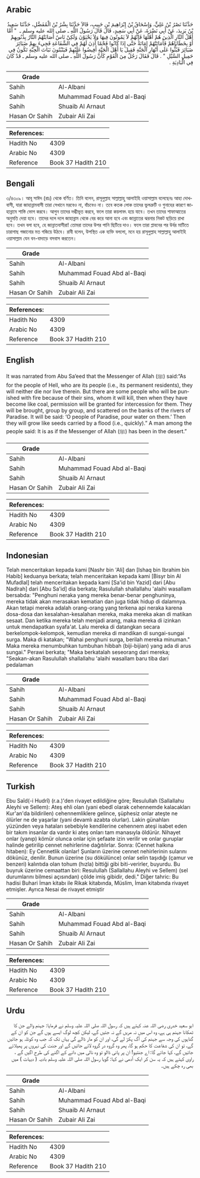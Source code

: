 ## Arabic


<div dir="rtl" lang="ar" style={{fontSize:'larger',backgroundColor:'#f8f9fa',padding:20}}>
حَدَّثَنَا نَصْرُ بْنُ عَلِيٍّ، وَإِسْحَاقُ بْنُ إِبْرَاهِيمَ بْنِ حَبِيبٍ، قَالاَ حَدَّثَنَا بِشْرُ بْنُ الْمُفَضَّلِ، حَدَّثَنَا سَعِيدُ بْنُ يَزِيدَ، عَنْ أَبِي نَضْرَةَ، عَنْ أَبِي سَعِيدٍ، قَالَ قَالَ رَسُولُ اللَّهِ ـ صلى الله عليه وسلم ـ ‏ "‏ أَمَّا أَهْلُ النَّارِ الَّذِينَ هُمْ أَهْلُهَا فَإِنَّهُمْ لاَ يَمُوتُونَ فِيهَا وَلاَ يَحْيَوْنَ وَلَكِنْ نَاسٌ أَصَابَتْهُمُ النَّارُ بِذُنُوبِهِمْ أَوْ بِخَطَايَاهُمْ فَأَمَاتَتْهُمْ إِمَاتَةً حَتَّى إِذَا كَانُوا فَحْمًا أُذِنَ لَهُمْ فِي الشَّفَاعَةِ فَجِيءَ بِهِمْ ضَبَائِرَ ضَبَائِرَ فَبُثُّوا عَلَى أَنْهَارِ الْجَنَّةِ فَقِيلَ يَا أَهْلَ الْجَنَّةِ أَفِيضُوا عَلَيْهِمْ فَيَنْبُتُونَ نَبَاتَ الْحِبَّةِ تَكُونُ فِي حَمِيلِ السَّيْلِ ‏"‏ ‏.‏ قَالَ فَقَالَ رَجُلٌ مِنَ الْقَوْمِ كَأَنَّ رَسُولَ اللَّهِ ـ صلى الله عليه وسلم ـ قَدْ كَانَ فِي الْبَادِيَةِ ‏.‏
</div>
<div style={{backgroundColor:'#f8f9fa',padding:20, marginBottom: 10}}><table> <thead> <tr> <th>Grade</th> <th></th> </tr> </thead> <tbody> <tr><td>Sahih</td><td>Al-Albani</td></tr><tr><td>Sahih</td><td>Muhammad Fouad Abd al-Baqi</td></tr><tr><td>Sahih</td><td>Shuaib Al Arnaut</td></tr><tr><td>Hasan Or Sahih</td><td>Zubair Ali Zai</td></tr></tbody></table><table> <thead> <tr> <th>References:</th> <th></th> </tr> </thead> <tbody><tr><td>Hadith No</td><td>4309</td></tr><tr><td>Arabic No</td><td>4309</td></tr><tr><td>Reference</td><td>Book 37 Hadith 210</td></tr></tbody></table></div>

## Bengali


<div dir="ltr" lang="bn" style={{fontSize:'larger',backgroundColor:'#f8f9fa',padding:20}}>
৩/৪৩০৯। আবূ সাঈদ (রাঃ) থেকে বর্ণিত। তিনি বলেন, রাসূলুল্লাহ সাল্লাল্লাহু আলাইহি ওয়াসাল্লাম বলেছেনঃ আহা দোখবাসী, যারা জাহান্নামবাসী তারা সেখানে মরবেও না, বাঁচবেও না। তবে কতক লোক তাদের ভুলত্রুটি ও গুনাহের কারণে জাহান্নামে শাস্তি ভোগ করবে। আগুন তাদের দগ্ধীভূত করবে, ফলে তারা কয়লাবৎ হয়ে যাবে। তখন তাদের শাফাআতের অনুমতি দেয়া হবে। তাদের দলে দলে জাহান্নাম থেকে বের করে আনা হবে এবং জান্নাতের ঝরনার নিকট ছড়িয়ে রাখা হবে। তখন বলা হবে, হে জান্নাতবাসীরা! তোমরা তাদের উপর পানি ছিটিয়ে দাও। ফলে তারা প্লাবনের পর উর্বর মাটিতে চারাগাছ গজানোর মত গজিয়ে উঠবে। রাবী বলেন, উপস্থিত এক ব্যক্তি বললো, মনে হয় রাসূলুল্লাহ সাল্লাল্লাহু আলাইহি ওয়াসাল্লাম যেন বন-বাদাড়ে বসবাস করতেন।
</div>
<div style={{backgroundColor:'#f8f9fa',padding:20, marginBottom: 10}}><table> <thead> <tr> <th>Grade</th> <th></th> </tr> </thead> <tbody> <tr><td>Sahih</td><td>Al-Albani</td></tr><tr><td>Sahih</td><td>Muhammad Fouad Abd al-Baqi</td></tr><tr><td>Sahih</td><td>Shuaib Al Arnaut</td></tr><tr><td>Hasan Or Sahih</td><td>Zubair Ali Zai</td></tr></tbody></table><table> <thead> <tr> <th>References:</th> <th></th> </tr> </thead> <tbody><tr><td>Hadith No</td><td>4309</td></tr><tr><td>Arabic No</td><td>4309</td></tr><tr><td>Reference</td><td>Book 37 Hadith 210</td></tr></tbody></table></div>

## English


<div dir="ltr" lang="en" style={{fontSize:'larger',backgroundColor:'#f8f9fa',padding:20}}>
It was narrated from Abu Sa’eed that the Messenger of Allah (ﷺ) said:“As for the people of Hell, who are its people (i.e., its permanent residents), they will neither die nor live therein. But there are some people who will be punished with fire because of their sins, whom it will kill, then when they have become like coal, permission will be granted for intercession for them. They will be brought, group by group, and scattered on the banks of the rivers of Paradise. It will be said: ‘O people of Paradise, pour water on them.’ Then they will grow like seeds carried by a flood (i.e., quickly).” A man among the people said: It is as if the Messenger of Allah (ﷺ) has been in the desert.”
</div>
<div style={{backgroundColor:'#f8f9fa',padding:20, marginBottom: 10}}><table> <thead> <tr> <th>Grade</th> <th></th> </tr> </thead> <tbody> <tr><td>Sahih</td><td>Al-Albani</td></tr><tr><td>Sahih</td><td>Muhammad Fouad Abd al-Baqi</td></tr><tr><td>Sahih</td><td>Shuaib Al Arnaut</td></tr><tr><td>Hasan Or Sahih</td><td>Zubair Ali Zai</td></tr></tbody></table><table> <thead> <tr> <th>References:</th> <th></th> </tr> </thead> <tbody><tr><td>Hadith No</td><td>4309</td></tr><tr><td>Arabic No</td><td>4309</td></tr><tr><td>Reference</td><td>Book 37 Hadith 210</td></tr></tbody></table></div>

## Indonesian


<div dir="ltr" lang="id" style={{fontSize:'larger',backgroundColor:'#f8f9fa',padding:20}}>
Telah menceritakan kepada kami [Nashr bin 'Ali] dan [Ishaq bin Ibrahim bin Habib] keduanya berkata; telah menceritakan kepada kami [Bisyr bin Al Mufadlal] telah menceritakan kepada kami [Sa'id bin Yazid] dari [Abu Nadlrah] dari [Abu Sa'id] dia berkata; Rasulullah shallallahu 'alaihi wasallam bersabda: "Penghuni neraka yang mereka benar-benar penghuninya, mereka tidak akan merasakan kematian dan juga tidak hidup di dalamnya. Akan tetapi mereka adalah orang-orang yang terkena api neraka karena dosa-dosa dan kesalahan-kesalahan mereka, maka mereka akan di matikan sesaat. Dan ketika mereka telah menjadi arang, maka mereka di izinkan untuk mendapatkan syafa'at. Lalu mereka di datangkan secara berkelompok-kelompok, kemudian mereka di mandikan di sungai-sungai surga. Maka di katakan; "Wahai penghuni surga, berilah mereka minuman." Maka mereka menumbuhkan tumbuhan hibbah (biji-bijian) yang ada di arus sungai." Perawi berkata; "Maka berkatalah seseorang dari mereka; "Seakan-akan Rasulullah shallallahu 'alaihi wasallam baru tiba dari pedalaman
</div>
<div style={{backgroundColor:'#f8f9fa',padding:20, marginBottom: 10}}><table> <thead> <tr> <th>Grade</th> <th></th> </tr> </thead> <tbody> <tr><td>Sahih</td><td>Al-Albani</td></tr><tr><td>Sahih</td><td>Muhammad Fouad Abd al-Baqi</td></tr><tr><td>Sahih</td><td>Shuaib Al Arnaut</td></tr><tr><td>Hasan Or Sahih</td><td>Zubair Ali Zai</td></tr></tbody></table><table> <thead> <tr> <th>References:</th> <th></th> </tr> </thead> <tbody><tr><td>Hadith No</td><td>4309</td></tr><tr><td>Arabic No</td><td>4309</td></tr><tr><td>Reference</td><td>Book 37 Hadith 210</td></tr></tbody></table></div>

## Turkish


<div dir="ltr" lang="tr" style={{fontSize:'larger',backgroundColor:'#f8f9fa',padding:20}}>
Ebu Saîd(-i Hudrî) (r.a.)'den rivayet edildiğine göre; Resulullah (Sallallahu Aleyhi ve Sellem): Ateş ehli olan (yani ebedî olarak cehennemde kalacakları Kur'an'da bildirilen) cehennemliklere gelince, şüphesiz onlar ateşte ne ölürler ne de yaşarlar (yani devamlı azabta olurlar). Lakin günahları yüzünden veya hataları sebebiyle kendilerine cehennem ateşi isabet eden bir takım insanlar da vardır ki ateş onları tam manasıyla öldürür. Nihayet onlar (yanıp) kömür olunca onlar için şefaate izin verilir ve onlar guruplar halinde getirilip cennet nehirlerine dağıtılırlar. Sonra: (Cennet halkına hitaben): Ey Cennetlik olanlar! Şunların üzerine cennet nehirlerinin sularını dökünüz, denilir. Bunun üzerine (su dökülünce) onlar selin taşıdığı (çamur ve benzeri) kalıntıda olan tohum (hızla) bittiği gibi biti-verirler, buyurdu. Bu buyruk üzerine cemaattan biri: Resulullah (Sallallahu Aleyhi ve Sellem) (sel durumlarını bilmesi açısından) çölde imiş gibidir, dedi." Diğer tahric: Bu hadisi Buhari İman kitabı ile Rikak kitabında, Müslim, İman kitabında rivayet etmişler. Ayrıca Nesai de rivayet etmiştir
</div>
<div style={{backgroundColor:'#f8f9fa',padding:20, marginBottom: 10}}><table> <thead> <tr> <th>Grade</th> <th></th> </tr> </thead> <tbody> <tr><td>Sahih</td><td>Al-Albani</td></tr><tr><td>Sahih</td><td>Muhammad Fouad Abd al-Baqi</td></tr><tr><td>Sahih</td><td>Shuaib Al Arnaut</td></tr><tr><td>Hasan Or Sahih</td><td>Zubair Ali Zai</td></tr></tbody></table><table> <thead> <tr> <th>References:</th> <th></th> </tr> </thead> <tbody><tr><td>Hadith No</td><td>4309</td></tr><tr><td>Arabic No</td><td>4309</td></tr><tr><td>Reference</td><td>Book 37 Hadith 210</td></tr></tbody></table></div>

## Urdu


<div dir="rtl" lang="ur" style={{fontSize:'larger',backgroundColor:'#f8f9fa',padding:20}}>
ابو سعید خدری رضی اللہ عنہ کہتے ہیں کہ رسول اللہ صلی اللہ علیہ وسلم نے فرمایا: جہنم والے جن کا ٹھکانا جہنم ہی ہے، وہ اس میں نہ مریں گے نہ جئیں گے، لیکن کچھ لوگ ایسے ہوں گے جن کو ان کے گناہوں کی وجہ سے جہنم کی آگ پکڑ لے گی، اور ان کو مار ڈالے گی یہاں تک کہ جب وہ کوئلہ ہو جائیں گے، تو ان کی شفاعت کا حکم ہو گا، پھر وہ گروہ در گروہ لائے جائیں گے اور جنت کی نہروں پر پھیلائے جائیں گے، کہا جائے گا: اے جنتیو! ان پر پانی ڈالو تو وہ نالی میں دانے کے اگنے کی طرح اگیں گے ، راوی کہتے ہیں کہ یہ سن کر ایک آدمی نے کہا: گویا رسول اللہ صلی اللہ علیہ وسلم بادیہ ( دیہات ) میں بھی رہ چکے ہیں۔
</div>
<div style={{backgroundColor:'#f8f9fa',padding:20, marginBottom: 10}}><table> <thead> <tr> <th>Grade</th> <th></th> </tr> </thead> <tbody> <tr><td>Sahih</td><td>Al-Albani</td></tr><tr><td>Sahih</td><td>Muhammad Fouad Abd al-Baqi</td></tr><tr><td>Sahih</td><td>Shuaib Al Arnaut</td></tr><tr><td>Hasan Or Sahih</td><td>Zubair Ali Zai</td></tr></tbody></table><table> <thead> <tr> <th>References:</th> <th></th> </tr> </thead> <tbody><tr><td>Hadith No</td><td>4309</td></tr><tr><td>Arabic No</td><td>4309</td></tr><tr><td>Reference</td><td>Book 37 Hadith 210</td></tr></tbody></table></div>
